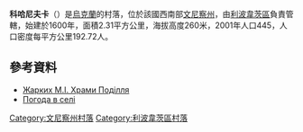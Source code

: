 {{coord|49|16|32|N|28|44|36|E|scale:30000|display=title}}

'''科哈尼夫卡'''（{{lang-uk|Коханівка|Kokhanivka}}）是[[烏克蘭|烏克蘭]]的村落，位於該國西南部[[文尼察州|文尼察州]]，由[[利波韋茨區|利波韋茨區]]負責管轄，始建於1600年，面積2.31平方公里，海拔高度260米，2001年人口445，人口密度每平方公里192.72人。

==參考資料==
* [http://www.myslenedrevo.com.ua/studies/xramypod/39lypovec.html Жарких М.І. Храми Поділля] 
* [http://weather.in.ua/ua/vinnickaja/11832 Погода в селі]

[[Category:文尼察州村落|Category:文尼察州村落]]
[[Category:利波韋茨區村落|Category:利波韋茨區村落]]


{{Vinnytsia-geo-stub}}